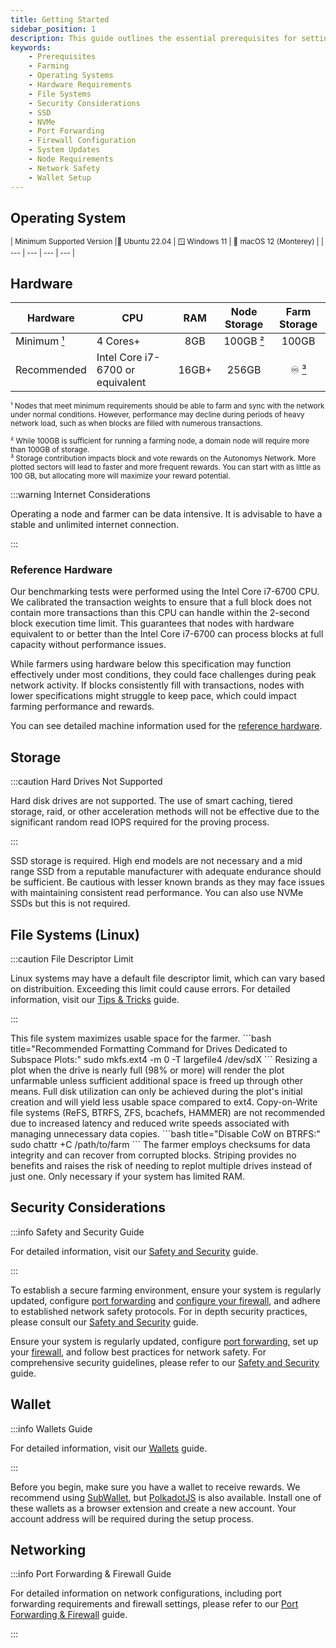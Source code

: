 ```yaml
---
title: Getting Started
sidebar_position: 1
description: This guide outlines the essential prerequisites for setting up a secure and efficient farming environment in the Autonomys Network. It covers supported operating systems, hardware requirements, storage solutions, recommended file systems, and security considerations to help users optimize their farming experience. Whether you are a beginner or an experienced farmer, this comprehensive resource provides the foundational knowledge needed to maximize your rewards and ensure system integrity.
keywords:
    - Prerequisites
    - Farming
    - Operating Systems
    - Hardware Requirements
    - File Systems
    - Security Considerations
    - SSD
    - NVMe
    - Port Forwarding
    - Firewall Configuration
    - System Updates
    - Node Requirements
    - Network Safety
    - Wallet Setup
---
```



## Operating System
<small>
| Minimum Supported Version |🐧 Ubuntu 22.04 | 🪟 Windows 11 | 🍎 macOS 12 (Monterey) |
| --- | --- | --- | --- |
</small>

## Hardware

<a id="min-hardware"></a>
<a id="min-node-storage"></a>
<a id="farm-storage"></a>

| Hardware | CPU | RAM | Node Storage | Farm Storage |
| --- | --- | :-: | :-: | :-: |
| Minimum [¹](#min-hardware) | 4 Cores+ | 8GB | 100GB [²](#min-node-storage) | 100GB |
| Recommended | Intel Core i7-6700 or equivalent | 16GB+ | 256GB | ♾️ [³](#farm-storage) |

<small>¹ Nodes that meet minimum requirements should be able to farm and sync with the network under normal conditions. However, performance may decline during periods of heavy network load, such as when blocks are filled with numerous transactions.</small>
<br />
<p>
<small>² While 100GB is sufficient for running a farming node, a domain node will require more than 100GB of storage.</small>
<br />
<small>³ Storage contribution impacts block and vote rewards on the Autonomys Network. More plotted sectors will lead to faster and more frequent rewards. You can start with as little as 100 GB, but allocating more will maximize your reward potential.</small>
<br />
</p>

:::warning Internet Considerations

Operating a node and farmer can be data intensive. It is advisable to have a stable and unlimited internet connection.

:::

### Reference Hardware

Our benchmarking tests were performed using the Intel Core i7-6700 CPU. We calibrated the transaction weights to ensure that a full block does not contain more transactions than this CPU can handle within the 2-second block execution time limit. This guarantees that nodes with hardware equivalent to or better than the Intel Core i7-6700 can process blocks at full capacity without performance issues.

While farmers using hardware below this specification may function effectively under most conditions, they could face challenges during peak network activity. If blocks consistently fill with transactions, nodes with lower specifications might struggle to keep pace, which could impact farming performance and rewards.

You can see detailed machine information used for the [reference hardware](https://gist.github.com/DaMandal0rian/21a01da49ee820c3e59bce7f8c2d0166).

## Storage

:::caution Hard Drives Not Supported

Hard disk drives are not supported. The use of smart caching, tiered storage, raid, or other acceleration methods will not be effective due to the significant random read IOPS required for the proving process.

:::

SSD storage is required. High end models are not necessary and a mid range SSD from a reputable manufacturer with adequate endurance should be sufficient. Be cautious with lesser known brands as they may face issues with maintaining consistent read performance. You can also use NVMe SSDs but this is not required.

## File Systems (Linux)

:::caution File Descriptor Limit

Linux systems may have a default file descriptor limit, which can vary based on distribuition. Exceeding this limit could cause errors. For detailed information, visit our [Tips & Tricks](./advanced-cli/cli-tips.mdx#changing-number-of-open-files-limit-linux) guide.

:::

<Tabs queryString="file-system">

<TabItem value="ext4" label="☑️ ext4" default>
This file system maximizes usable space for the farmer.
```bash title="Recommended Formatting Command for Drives Dedicated to Subspace Plots:"
sudo mkfs.ext4 -m 0 -T largefile4 /dev/sdX
```
</TabItem>

<TabItem value="xfs" label="❌ XFS">
Resizing a plot when the drive is nearly full (98% or more) will render the plot unfarmable unless sufficient additional space is freed up through other means. Full disk utilization can only be achieved during the plot's initial creation and will yield less usable space compared to ext4.
</TabItem>

<TabItem value="cow" label="❌ CoW">
Copy-on-Write file systems (ReFS, BTRFS, ZFS, bcachefs, HAMMER) are not recommended due to increased latency and reduced write speeds associated with managing unnecessary data copies.
```bash title="Disable CoW on BTRFS:"
sudo chattr +C /path/to/farm
```
</TabItem>

<TabItem value="raid" label="❌ RAID">
The farmer employs checksums for data integrity and can recover from corrupted blocks. Striping provides no benefits and raises the risk of needing to replot multiple drives instead of just one.
</TabItem>

<TabItem value="swap" label="❌ SWAP">
Only necessary if your system has limited RAM.
</TabItem>

</Tabs>

## Security Considerations

:::info Safety and Security Guide

For detailed information, visit our [Safety and Security](../../learn/security) guide.

:::


To establish a secure farming environment, ensure your system is regularly updated, configure [port forwarding](additional-guides/port-config.mdx#ports-to-forward--firewall-access) and [configure your firewall](additional-guides/port-config.mdx#firewall-configuration), and adhere to established network safety protocols. For in depth security practices, please consult our [Safety and Security](../../learn/security) guide.

Ensure your system is regularly updated, configure [port forwarding](additional-guides/port-config.mdx#ports-to-forward--firewall-access), set up your [firewall](additional-guides/port-config.mdx#firewall-configuration), and follow best practices for network safety. For comprehensive security guidelines, please refer to our [Safety and Security](../../learn/security) guide.



## Wallet

:::info Wallets Guide

For detailed information, visit our [Wallets](../../category/wallets) guide.


:::

Before you begin, make sure you have a wallet to receive rewards. We recommend using [SubWallet](https://subwallet.app), but [PolkadotJS](https://polkadot.js.org/extension) is also available. Install one of these wallets as a browser extension and create a new account. Your account address will be required during the setup process.

## Networking

:::info Port Forwarding & Firewall Guide

For detailed information on network configurations, including port forwarding requirements and firewall settings, please refer to our [Port Forwarding & Firewall](../../farming-&-staking/farming/additional-guides/port-config.mdx) guide.

:::
